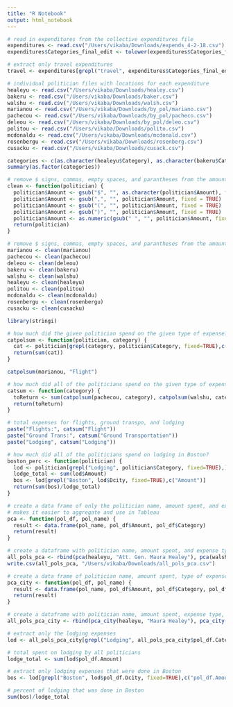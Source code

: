 ```yaml
---
title: "R Notebook"
output: html_notebook
---
```

```r
# read in expenditures from the collective expenditures file
expenditures <- read.csv("/Users/vikaba/Downloads/expends_4-2-18.csv")
expenditures$Categories_final_edit <- tolower(expenditures$Categories_final_edit)

# extract only travel expenditures
travel <- expenditures[grepl("travel", expenditures$Categories_final_edit, fixed=TRUE),]

# individual politician files with locations for each expenditure
healeyu <- read.csv("/Users/vikaba/Downloads/healey.csv")
bakeru <- read.csv("/Users/vikaba/Downloads/baker.csv")
walshu <- read.csv("/Users/vikaba/Downloads/walsh.csv")
marianou <- read.csv("/Users/vikaba/Downloads/by_pol/mariano.csv")
pachecou <- read.csv("/Users/vikaba/Downloads/by_pol/pacheco.csv")
deleou <- read.csv("/Users/vikaba/Downloads/by_pol/deleo.csv")
politou <- read.csv("/Users/vikaba/Downloads/polito.csv")
mcdonaldu <- read.csv("/Users/vikaba/Downloads/mcdonald.csv")
rosenbergu <- read.csv("/Users/vikaba/Downloads/rosenberg.csv")
cusacku <- read.csv("/Users/vikaba/Downloads/cusack.csv")

categories <- c(as.character(healeyu$Category), as.character(bakeru$Category), as.character(walshu$Category), as.character(marianou$Category), as.character(pachecou$Category), as.character(deleou$Category), as.character(politou$Category), as.character(mcdonaldu$Category), as.character(rosenbergu$Category), as.character(cusacku$Category))
summary(as.factor(categories))
```


```r
# remove $ signs, commas, empty spaces, and parantheses from the amount feature
clean <- function(politician) {
  politician$Amount <- gsub("$", "", as.character(politician$Amount), fixed = TRUE)
  politician$Amount <- gsub(",", "", politician$Amount, fixed = TRUE)
  politician$Amount <- gsub("(", "", politician$Amount, fixed = TRUE)
  politician$Amount <- gsub(")", "", politician$Amount, fixed = TRUE)
  politician$Amount <- as.numeric(gsub(" ", "", politician$Amount, fixed = TRUE))
  return(politician)
}

# remove $ signs, commas, empty spaces, and parantheses from the amount feature from all of the politician files
marianou <- clean(marianou)
pachecou <- clean(pachecou)
deleou <- clean(deleou)
bakeru <- clean(bakeru)
walshu <- clean(walshu)
healeyu <- clean(healeyu)
politou <- clean(politou)
mcdonaldu <- clean(mcdonaldu)
rosenbergu <- clean(rosenbergu)
cusacku <- clean(cusacku)

library(stringi)

# how much did the given politician spend on the given type of expense?
catpolsum <- function(politician, category) {
  cat <- politician[grepl(category, politician$Category, fixed=TRUE),c("Amount")]
  return(sum(cat))
}

catpolsum(marianou, "Flight")

# how much did all of the politicians spend on the given type of expense?
catsum <- function(category) {
  toReturn <- sum(catpolsum(pachecou, category), catpolsum(walshu, category), catpolsum(healeyu, category), catpolsum(bakeru, category), catpolsum(deleou, category), catpolsum(marianou, category), catpolsum(politou, category), catpolsum(mcdonaldu, category), catpolsum(rosenbergu, category), catpolsum(cusacku, category))
  return(toReturn)
}

# total expenses for flights, ground transpo, and lodging
paste("Flights:", catsum("Flight"))
paste("Ground Trans:", catsum("Ground Transportation"))
paste("Lodging", catsum("Lodging"))

# how much did all of the politicians spend on lodging in Boston?
boston_perc <- function(politician) {
  lod <- politician[grepl("Lodging", politician$Category, fixed=TRUE),]
  lodge_total <- sum(lod$Amount)
  bos <- lod[grepl("Boston", lod$Dcity, fixed=TRUE),c("Amount")]
  return(sum(bos)/lodge_total)
}
```

```r
# create a data frame of only the politician name, amount spent, and expense type for each travel expenditure with the given dataset for a politician
# makes it easier to aggregate and use in Tableau
pca <- function(pol_df, pol_name) {
  result <- data.frame(pol_name, pol_df$Amount, pol_df$Category)
  return(result)
}

# create a dataframe with politician name, amount spent, and expense type for travel expenditures with all of the politicians included
all_pols_pca <- rbind(pca(healeyu, "Att. Gen. Maura Healey"), pca(walshu, "Mayor Marty Walsh"), pca(pachecou, "Sen. Marc Pacheco"), pca(bakeru, "Gov. Charlie Baker"), pca(deleou, "Rep. Robert DeLeo"), pca(marianou, "Rep. Ronald Mariano"), pca(mcdonaldu, "Ct. Sheriff Joseph McDonald"), pca(politou, "Lt. Gov. Karyn Polito"), pca(rosenbergu, "Sen. Stan Rosenberg"), pca(cusacku, "Rep. Mark Cusack"))
write.csv(all_pols_pca, "/Users/vikaba/Downloads/all_pols_pca.csv")
```

```r
# create a data frame of politician name, amount spent, type of expense, and location of expense with the given dataset for a politician
pca_city <- function(pol_df, pol_name) {
  result <- data.frame(pol_name, pol_df$Amount, pol_df$Category, pol_df$Dcity)
  return(result)
}

# create a dataframe with politician name, amount spent, expense type, and expense location for travel expenditures with all of the politicians included
all_pols_pca_city <- rbind(pca_city(healeyu, "Maura Healey"), pca_city(walshu, "Marty Walsh"), pca_city(pachecou, "Marc Pacheco"), pca_city(bakeru, "Charlie Baker"), pca_city(deleou, "Robert DeLeo"), pca_city(marianou, "Ronald Mariano"), pca_city(mcdonaldu, "Joseph McDonald"), pca_city(politou, "Karyn Polito"), pca_city(rosenbergu, "Stan Rosenberg"), pca_city(cusacku, "Mark Cusack"))

# extract only the lodging expenses
lod <- all_pols_pca_city[grepl("Lodging", all_pols_pca_city$pol_df.Category, fixed=TRUE),]

# total spent on lodging by all politicians
lodge_total <- sum(lod$pol_df.Amount)

# extract only lodging expenses that were done in Boston
bos <- lod[grepl("Boston", lod$pol_df.Dcity, fixed=TRUE),c("pol_df.Amount")]

# percent of lodging that was done in Boston
sum(bos)/lodge_total

```


